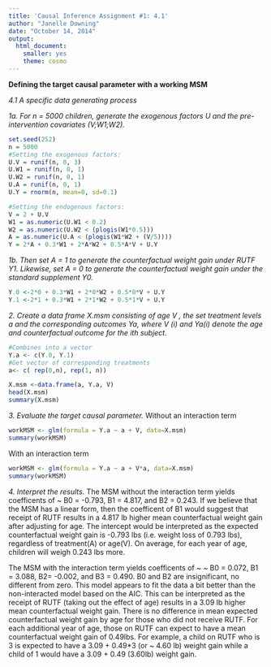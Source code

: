 ```yaml
---
title: 'Causal Inference Assignment #1: 4.1'
author: "Janelle Downing"
date: "October 14, 2014"
output:
  html_document:
    smaller: yes
    theme: cosmo
---
```


**Defining the target causal parameter with a working MSM**

*4.1 A specific data generating process*


*1a. For n = 5000 children, generate the exogenous factors U and the pre-intervention covariates (V;W1;W2).*

```r
set.seed(252)
n = 5000
#Setting the exogenous factors:
U.V = runif(n, 0, 3)
U.W1 = runif(n, 0, 1)
U.W2 = runif(n, 0, 1)
U.A = runif(n, 0, 1)
U.Y = rnorm(n, mean=0, sd=0.1)

#Setting the endogenous factors:
V = 2 + U.V
W1 = as.numeric(U.W1 < 0.2)
W2 = as.numeric(U.W2 < (plogis(W1*0.5)))
A = as.numeric(U.A < (plogis(W1*W2 + (V/5))))
Y = 2*A + 0.3*W1 + 2*A*W2 + 0.5*A*V + U.Y
```
*1b. Then set A = 1 to generate the counterfactual weight gain under RUTF Y1. Likewise, set A = 0 to generate the counterfactual weight gain under the standard supplement Y0.*
```r
Y.0 <-2*0 + 0.3*W1 + 2*0*W2 + 0.5*0*V + U.Y
Y.1 <-2*1 + 0.3*W1 + 2*1*W2 + 0.5*1*V + U.Y
```

*2. Create a data frame X.msm consisting of age V , the set treatment levels a and the corresponding outcomes Ya, where V (i) and Ya(i) denote the age and counterfactual outcome for the ith subject.*
```r
#Combines into a vector
Y.a <- c(Y.0, Y.1)
#Get vector of corresponding treatments
a<- c( rep(0,n), rep(1, n))

X.msm <-data.frame(a, Y.a, V)
head(X.msm)
summary(X.msm)
```
*3. Evaluate the target causal parameter.*
Without an interaction term
```r
workMSM <- glm(formula = Y.a ~ a + V, data=X.msm)
summary(workMSM)
```
With an interaction term
```r
workMSM <- glm(formula = Y.a ~ a + V*a, data=X.msm)
summary(workMSM)
```

*4. Interpret the results.*
The MSM without the interaction term yields coefficents of ~ B0 = -0.793, B1 = 4.817, and B2 = 0.243.
If we believe that the MSM has a linear form, then the coefficent of B1 would suggest that receipt of RUTF results in a 4.817 lb higher mean counterfactual weight gain after adjusting for age. The intercept would be interpreted as the expected counterfactual weight gain is -0.793 lbs (i.e. weight loss of 0.793 lbs), regardless of treatment(A) or age(V). On average, for each year of age, children will weigh 0.243 lbs more.

The MSM with the interaction term yields coefficents of ~ ~ B0 = 0.072, B1 = 3.088, B2= -0.002, and B3 = 0.490. B0 and B2 are insignificant, no different from zero. This model appears to fit the data a bit better than the non-interacted model based on the AIC. This can be interpreted as the receipt of RUTF (taking out the effect of age) results in a 3.09 lb higher mean counterfactual weight gain. There is no difference in mean expected counterfactual weight gain by age for those who did not receive RUTF. For each additional year of age, those on RUTF can expect to have a mean counterfactual weight gain of 0.49lbs. For example, a child on RUTF who is 3 is expected to have a 3.09 + 0.49*3 (or ~ 4.60 lb) weight gain while a child of 1 would have a 3.09 + 0.49 (3.60lb) weight gain. 